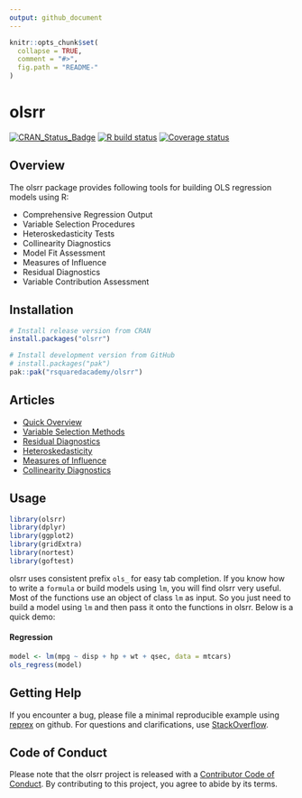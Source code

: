 ```yaml
---
output: github_document
---
```


<!-- README.md is generated from README.Rmd. Please edit that file -->

```r
knitr::opts_chunk$set(
  collapse = TRUE,
  comment = "#>",
  fig.path = "README-"
)
```

# olsrr 

<!-- badges: start -->
[![CRAN_Status_Badge](https://www.r-pkg.org/badges/version/olsrr)](https://cran.r-project.org/package=olsrr)
[![R build status](https://github.com/rsquaredacademy/olsrr/workflows/R-CMD-check/badge.svg)](https://github.com/rsquaredacademy/olsrr/actions)
[![Coverage status](https://codecov.io/gh/rsquaredacademy/olsrr/branch/master/graph/badge.svg)](https://app.codecov.io/github/rsquaredacademy/olsrr?branch=master) 
<!-- badges: end -->

## Overview

The olsrr package provides following tools for building OLS regression models using R:

- Comprehensive Regression Output
- Variable Selection Procedures
- Heteroskedasticity Tests
- Collinearity Diagnostics
- Model Fit Assessment
- Measures of Influence
- Residual Diagnostics
- Variable Contribution Assessment

## Installation

```r
# Install release version from CRAN
install.packages("olsrr")

# Install development version from GitHub
# install.packages("pak")
pak::pak("rsquaredacademy/olsrr")
```

## Articles

- [Quick Overview](https://olsrr.rsquaredacademy.com/articles/intro.html)
- [Variable Selection Methods](https://olsrr.rsquaredacademy.com/articles/variable_selection.html)
- [Residual Diagnostics](https://olsrr.rsquaredacademy.com/articles/residual_diagnostics.html)
- [Heteroskedasticity](https://olsrr.rsquaredacademy.com/articles/heteroskedasticity.html)
- [Measures of Influence](https://olsrr.rsquaredacademy.com/articles/influence_measures.html)
- [Collinearity Diagnostics](https://olsrr.rsquaredacademy.com/articles/regression_diagnostics.html)

## Usage

```r
library(olsrr)
library(dplyr)
library(ggplot2)
library(gridExtra)
library(nortest)
library(goftest)
```

olsrr uses consistent prefix `ols_` for easy tab completion. If you know how to write a `formula` or build models using `lm`, you will find olsrr very useful. Most of the functions use an object of class `lm` as input. So you just need to build a model using `lm` and then pass it onto the functions in olsrr. Below is
a quick demo:

#### Regression

```r
model <- lm(mpg ~ disp + hp + wt + qsec, data = mtcars)
ols_regress(model)
```

## Getting Help

If you encounter a bug, please file a minimal reproducible example using 
[reprex](https://reprex.tidyverse.org/index.html) on github. For questions and clarifications, 
use [StackOverflow](https://stackoverflow.com/).

## Code of Conduct

Please note that the olsrr project is released with a [Contributor Code of Conduct](https://olsrr.rsquaredacademy.com/CODE_OF_CONDUCT.html). By contributing to this project, you agree to abide by its terms.

